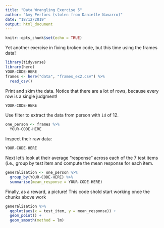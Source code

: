 ```yaml
---
title: "Data Wrangling Exercise 5"
author: "Amy Perfors (stolen from Danielle Navarro)"
date: "18/12/2019"
output: html_document
---
```


```r
knitr::opts_chunk$set(echo = TRUE)
```

Yet another exercise in fixing broken code, but this time using the frames data!

```r
library(tidyverse)
library(here)
YOUR-CODE-HERE
frames <- here("data", "frames_ex2.csv") %>% 
  read_csv()
```


Print and skim the data. Notice that there are a lot of rows, because every row is a single judgment!

```r
YOUR-CODE-HERE
```


Use filter to extract the data from person with `id` of 12.

```r
one_person <- frames %>% 
  YOUR-CODE-HERE
```

Inspect their raw data:

```r
YOUR-CODE-HERE
```


Next let's look at their average "response" across each of the 7 test items (i.e., group by test item and compute the mean response for each item.

```r
generalisation <- one_person %>%
  group_by(YOUR-CODE-HERE) %>%
  summarise(mean_response = YOUR-CODE-HERE)
```

Finally, as a reward, a picture! This code shold start working once the chunks above work

```r
generalisation %>% 
  ggplot(aes(x = test_item, y = mean_response)) +
  geom_point() + 
  geom_smooth(method = lm)
```



